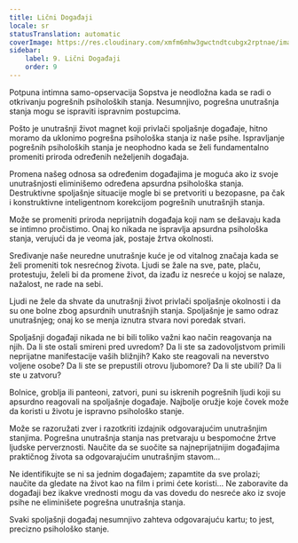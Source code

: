 ```yaml
---
title: Lični Događaji
locale: sr
statusTranslation: automatic
coverImage: https://res.cloudinary.com/xmfm6mhw3gwctndtcubgx2rptnae/image/upload/v1740468922/small_cover_tratado_de_psicologia_revolucionaria_a4c0dca4e0.webp
sidebar:
    label: 9. Lični Događaji
    order: 9
---
```

Potpuna intimna samo-opservacija Sopstva je neodložna kada se radi o otkrivanju pogrešnih psiholoških stanja. Nesumnjivo, pogrešna unutrašnja stanja mogu se ispraviti ispravnim postupcima.

Pošto je unutrašnji život magnet koji privlači spoljašnje događaje, hitno moramo da uklonimo pogrešna psihološka stanja iz naše psihe. Ispravljanje pogrešnih psiholoških stanja je neophodno kada se želi fundamentalno promeniti priroda određenih neželjenih događaja.

Promena našeg odnosa sa određenim događajima je moguća ako iz svoje unutrašnjosti eliminišemo određena apsurdna psihološka stanja. Destruktivne spoljašnje situacije mogle bi se pretvoriti u bezopasne, pa čak i konstruktivne inteligentnom korekcijom pogrešnih unutrašnjih stanja.

Može se promeniti priroda neprijatnih događaja koji nam se dešavaju kada se intimno pročistimo. Onaj ko nikada ne ispravlja apsurdna psihološka stanja, verujući da je veoma jak, postaje žrtva okolnosti.

Sređivanje naše neuredne unutrašnje kuće je od vitalnog značaja kada se želi promeniti tok nesrećnog života. Ljudi se žale na sve, pate, plaču, protestuju, želeli bi da promene život, da izađu iz nesreće u kojoj se nalaze, nažalost, ne rade na sebi.

Ljudi ne žele da shvate da unutrašnji život privlači spoljašnje okolnosti i da su one bolne zbog apsurdnih unutrašnjih stanja. Spoljašnje je samo odraz unutrašnjeg; onaj ko se menja iznutra stvara novi poredak stvari.

Spoljašnji događaji nikada ne bi bili toliko važni kao način reagovanja na njih. Da li ste ostali smireni pred uvredom? Da li ste sa zadovoljstvom primili neprijatne manifestacije vaših bližnjih? Kako ste reagovali na neverstvo voljene osobe? Da li ste se prepustili otrovu ljubomore? Da li ste ubili? Da li ste u zatvoru?

Bolnice, groblja ili panteoni, zatvori, puni su iskrenih pogrešnih ljudi koji su apsurdno reagovali na spoljašnje događaje. Najbolje oružje koje čovek može da koristi u životu je ispravno psihološko stanje.

Može se razoružati zver i razotkriti izdajnik odgovarajućim unutrašnjim stanjima. Pogrešna unutrašnja stanja nas pretvaraju u bespomoćne žrtve ljudske perverznosti. Naučite da se suočite sa najneprijatnijim događajima praktičnog života sa odgovarajućim unutrašnjim stavom...

Ne identifikujte se ni sa jednim događajem; zapamtite da sve prolazi; naučite da gledate na život kao na film i primi ćete koristi... Ne zaboravite da događaji bez ikakve vrednosti mogu da vas dovedu do nesreće ako iz svoje psihe ne eliminišete pogrešna unutrašnja stanja.

Svaki spoljašnji događaj nesumnjivo zahteva odgovarajuću kartu; to jest, precizno psihološko stanje.

